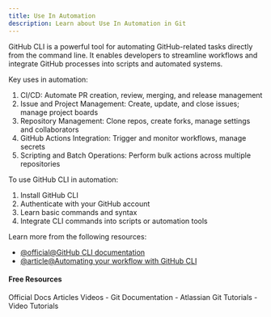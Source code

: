 ```yaml
---
title: Use In Automation
description: Learn about Use In Automation in Git
---
```

GitHub CLI is a powerful tool for automating GitHub-related tasks directly from the command line. It enables developers to streamline workflows and integrate GitHub processes into scripts and automated systems.

Key uses in automation:

1. CI/CD: Automate PR creation, review, merging, and release management
2. Issue and Project Management: Create, update, and close issues; manage project boards
3. Repository Management: Clone repos, create forks, manage settings and collaborators
4. GitHub Actions Integration: Trigger and monitor workflows, manage secrets
5. Scripting and Batch Operations: Perform bulk actions across multiple repositories

To use GitHub CLI in automation:

1. Install GitHub CLI
2. Authenticate with your GitHub account
3. Learn basic commands and syntax
4. Integrate CLI commands into scripts or automation tools

Learn more from the following resources:

- [@official@GitHub CLI documentation](https://cli.github.com/manual/)
- [@article@Automating your workflow with GitHub CLI](https://github.blog/2021-03-11-scripting-with-github-cli/)

#### Free Resources

<Tabs defaultValue="official">
<TabsList>
<TabsTrigger value="official">Official Docs</TabsTrigger>
<TabsTrigger value="article">Articles</TabsTrigger>
<TabsTrigger value="video">Videos</TabsTrigger>
</TabsList>

<TabsContent value="official">
<Note type="note" title="official">
- <Link href="https://git-scm.com/docs">Git Documentation</Link>
</Note>
</TabsContent>
<TabsContent value="article">
<Note type="note" title="article">
- <Link href="https://www.atlassian.com/git/tutorials">Atlassian Git Tutorials</Link>
</Note>
</TabsContent>
<TabsContent value="video">
<Note type="note" title="video">
- <Link href="https://www.youtube.com/results?search_query=git+use-in-automation+tutorial">Video Tutorials</Link>
</Note>
</TabsContent>
</Tabs>


